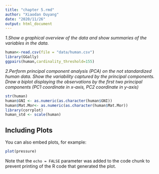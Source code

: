 ```yaml
---
title: "chapter 5.rmd"
author: "Xiaodan Ouyang"
date: "2020/11/26"
output: html_document
---
```

*1.Show a graphical overview of the data and show summaries of the variables in the data.*
```r
human<-read.csv(file = "data/human.csv")
library(GGally)
ggpairs(human,cardinality_threshold=155)

```

*2.Perform principal component analysis (PCA) on the not standardized human data. Show the variability captured by the principal components. Draw a biplot displaying the observations by the first two principal components (PC1 coordinate in x-axis, PC2 coordinate in y-axis)* 


```r
str(human)
human$GNI <- as.numeric(as.character(human$GNI))
human$Mat.Mor<- as.numeric(as.character(human$Mat.Mor))
library(corrplot)
human_std <- scale(human)

```

## Including Plots

You can also embed plots, for example:

```r
plot(pressure)
```

Note that the `echo = FALSE` parameter was added to the code chunk to prevent printing of the R code that generated the plot.

